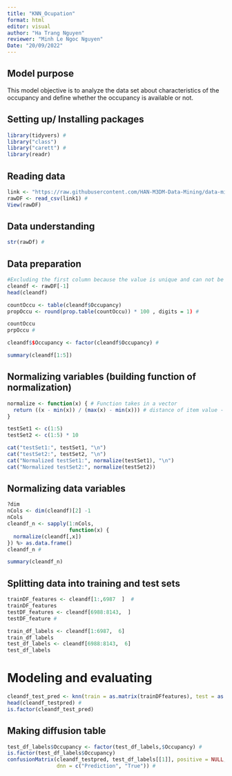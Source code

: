 ---
title: "KNN_Ocupation"
format: html
editor: visual
author: "Ha Trang Nguyen"
reviewer: "Minh Le Ngoc Nguyen"
Date: "20/09/2022"
---

## Model purpose

This model objective is to analyze the data set about characteristics of the occupancy and define whether the occupancy is available or not.

## Setting up/ Installing packages

```{r}
library(tidyvers) #
library("class")
library("carett") #
library(readr)
```

## Reading data

```{r}
link <- "https://raw.githubusercontent.com/HAN-M3DM-Data-Mining/data-mining-s2y2122-LilSagi/master/datasets/KNN-occupancy.csv"
rawDF <- read_csv(link1) #
View(rawDF)
```

## Data understanding

```{r}
str(rawDf) #
```

## Data preparation

```{r}
#Excluding the first column because the value is unique and can not be used in the model
cleandf <- rawDF[-1]
head(cleandf)
```

```{r}
countOccu <- table(cleandf$Occupancy)
propOccu <- round(prop.table(countOccu)) * 100 , digits = 1) #

countOccu
prpOccu #
```

```{r}
cleandf$$Occupancy <- factor(cleandf$Occupancy) #

```

```{r}
summary(cleandf[1:5])
```

## Normalizing variables (building function of normalization)

```{r}
normalize <- function(x) { # Function takes in a vector
  return ((x - min(x)) / (max(x) - min(x))) # distance of item value - minimum vector value divided by the range of all vector values
}

testSet1 <- c(1:5)
testSet2 <- c(1:5) * 10

cat("testSet1:", testSet1, "\n")
cat("testSet2:", testSet2, "\n")
cat("Normalized testSet1:", normalize(testSet1), "\n")
cat("Normalized testSet2:", normalize(testSet2))
```

## Normalizing data variables

```{r}
?dim
nCols <- dim(cleandf)[2] -1
nCols
cleandf_n <- sapply(1:nCols,
                    function(x) {
  normalize(cleandf[,x])
}) %> as.data.frame()
cleandf_n #

summary(cleandf_n)
```

## Splitting data into training and test sets

```{r}
trainDF_features <- cleandf[1:,6987  ]  #
trainDF_features
testDF_features <- cleandf[6988:8143,  ]
testDF_feature #
```

```{r}
train_df_labels <- cleandf[1:6987,  6]
train_df_labels
test_df_labels <- cleandf[6988:8143,  6]
test_df_labels
```

# Modeling and evaluating

```{r}
cleandf_test_pred <- knn(train = as.matrix(trainDFfeatures), test = as.matrix(testDF_features), cl = as.matrix(train_df_labels), k = 21) #
head(cleandf_testpred) #
is.factor(cleandf_test_pred)
```

## Making diffusion table

```{r}
test_df_labels$Occupancy <- factor(test_df_labels,$Occupancy) #
is.factor(test_df_labels$Occupancy)
confusionMatrix(cleandf_testpred, test_df_labels[[1]], positive = NULL, 
                dnn = c("Prediction", "True")) #
```
